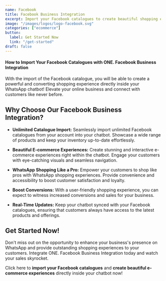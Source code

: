 ```yaml
---
name: Facebook
title: Facebook Business Integration
excerpt: Import your Facebook catalogues to create beautiful shopping experiences! Get started now and create WhatsApp shopping experiences like a pro!
image: "/images/logos/logo-facebook.svg"
categories: ["ecommerce"]
button:
  label: Get Started Now
  link: "/get-started"
draft: false
---
```


#### How to Import Your Facebook Catalogues with ONE. Facebook Business Integration

With the import of the Facebook catalogue, you will be able to create a powerful and converting shopping experience directly inside your WhatsApp chatbot! Elevate your online business and connect with customers like never before.

## **Why Choose Our Facebook Business Integration?**

- **Unlimited Catalogue Import:** Seamlessly import unlimited Facebook catalogues from your account into your chatbot. Showcase a wide range of products and keep your inventory up-to-date effortlessly.

- **Beautiful E-commerce Experiences:** Create stunning and interactive e-commerce experiences right within the chatbot. Engage your customers with eye-catching visuals and seamless navigation.

- **WhatsApp Shopping Like a Pro:** Empower your customers to shop like pros with WhatsApp shopping experiences. Provide convenience and accessibility to boost customer satisfaction and loyalty.

- **Boost Conversions:** With a user-friendly shopping experience, you can expect to witness increased conversions and sales for your business.

- **Real-Time Updates:** Keep your chatbot synced with your Facebook catalogues, ensuring that customers always have access to the latest products and offerings.

## **Get Started Now!**

Don't miss out on the opportunity to enhance your business's presence on WhatsApp and provide outstanding shopping experiences to your customers. Integrate ONE. Facebook Business Integration today and watch your sales skyrocket.

Click here to **import your Facebook catalogues** and **create beautiful e-commerce experiences** directly inside your chatbot now!